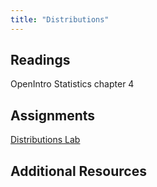 ```yaml
---
title: "Distributions"
---
```


## Readings

OpenIntro Statistics chapter 4

## Assignments

[Distributions Lab](/assignments/07_Distributions.zip)

## Additional Resources
